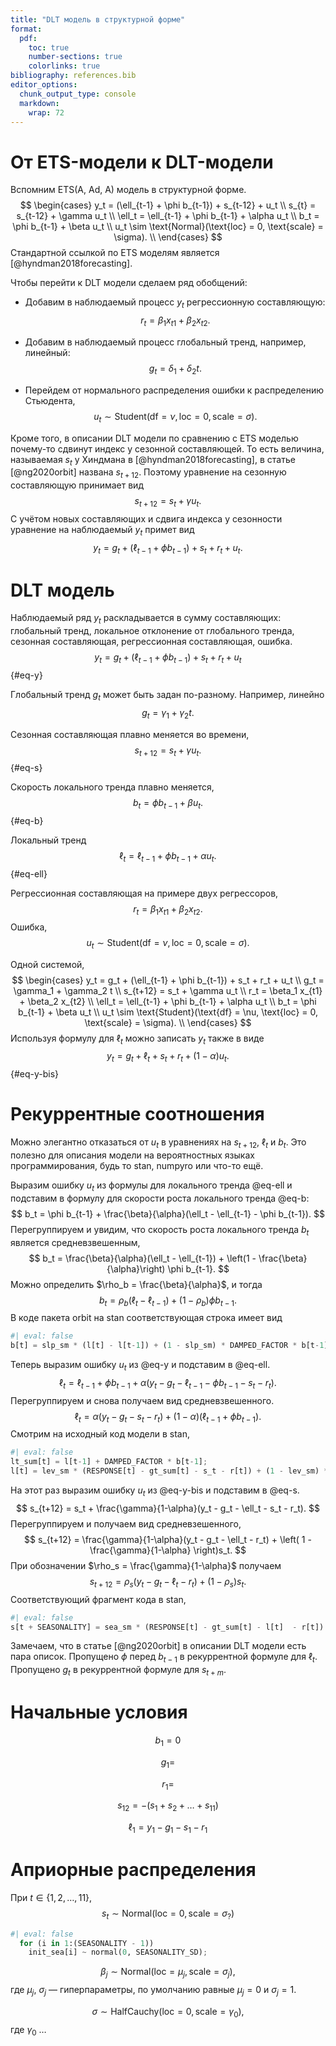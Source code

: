 ```yaml
---
title: "DLT модель в структурной форме"
format:
  pdf:
    toc: true
    number-sections: true
    colorlinks: true
bibliography: references.bib
editor_options: 
  chunk_output_type: console
  markdown: 
    wrap: 72
---
```


# От ETS-модели к DLT-модели

Вспомним ETS(A, Ad, A) модель в структурной форме. 
$$
\begin{cases}
y_t = (\ell_{t-1} + \phi b_{t-1}) + s_{t-12} + u_t \\
s_{t} = s_{t-12} + \gamma u_t \\
\ell_t = \ell_{t-1} + \phi b_{t-1} + \alpha u_t \\
b_t = \phi b_{t-1} + \beta u_t \\
u_t \sim \text{Normal}(\text{loc} = 0, \text{scale} = \sigma). \\
\end{cases}
$$ 
Стандартной ссылкой по ETS моделям является
[@hyndman2018forecasting].

Чтобы перейти к DLT модели сделаем ряд обобщений:

* Добавим в наблюдаемый процесс $y_t$ регрессионную составляющую:
$$
r_t = \beta_1 x_{t1} + \beta_2 x_{t2}.
$$

* Добавим в наблюдаемый процесс глобальный тренд, например, линейный:
$$
g_t = \delta_1 + \delta_2 t.
$$
* Перейдем от нормального распределения ошибки к распределению Стьюдента,
$$
u_t \sim \text{Student}(\text{df} = \nu, \text{loc} = 0, \text{scale} = \sigma).
$$

Кроме того, в описании DLT модели по сравнению с ETS моделью почему-то сдвинут индекс у сезонной составляющей. 
То есть величина, называемая $s_t$ у Хиндмана в [@hyndman2018forecasting], в статье [@ng2020orbit] названа $s_{t+12}$. 
Поэтому уравнение на сезонную составляющую принимает вид 
$$
s_{t+12} = s_{t} + \gamma u_t.
$$
С учётом новых составляющих и сдвига индекса у сезонности уравнение на наблюдаемый $y_t$ примет вид
$$
y_t = g_t + (\ell_{t-1} + \phi b_{t-1}) + s_t + r_t + u_t.
$$


# DLT модель

Наблюдаемый ряд $y_t$ раскладывается в сумму составляющих: глобальный
тренд, локальное отклонение от глобального тренда, сезонная
составляющая, регрессионная составляющая, ошибка. 
$$ 
y_t = g_t + (\ell_{t-1} + \phi b_{t-1}) + s_t + r_t + u_t 
$$ {#eq-y}

Глобальный тренд $g_t$ может быть задан по-разному. Например, линейно 
$$
g_t = \gamma_1 + \gamma_2 t.
$$

Сезонная составляющая плавно меняется во времени, 
$$
s_{t+12} = s_t + \gamma u_t.
$$ {#eq-s}

Скорость локального тренда плавно меняется, 
$$
b_t = \phi b_{t-1} + \beta u_t.
$$ {#eq-b}

Локальный тренд 
$$
\ell_t = \ell_{t-1} + \phi b_{t-1} + \alpha u_t.
$$ {#eq-ell}

Регрессионная составляющая на примере двух регрессоров, 
$$
r_t = \beta_1 x_{t1} + \beta_2 x_{t2}.
$$ 
Ошибка, 
$$
u_t \sim \text{Student}(\text{df} = \nu, \text{loc} = 0, \text{scale} = \sigma).
$$

Одной системой, 
$$
\begin{cases}
y_t = g_t + (\ell_{t-1} + \phi b_{t-1}) + s_t + r_t + u_t \\
g_t = \gamma_1 + \gamma_2 t \\
s_{t+12} = s_t + \gamma u_t \\
r_t = \beta_1 x_{t1} + \beta_2 x_{t2} \\
\ell_t = \ell_{t-1} + \phi b_{t-1} + \alpha u_t \\
b_t = \phi b_{t-1} + \beta u_t \\
u_t \sim \text{Student}(\text{df} = \nu, \text{loc} = 0, \text{scale} = \sigma). \\
\end{cases}
$$ 
Используя формулу для $\ell_t$ можно записать $y_t$ также в виде 
$$
y_t = g_t + \ell_t + s_t + r_t + (1-\alpha)u_t.
$$ {#eq-y-bis}

# Рекуррентные соотношения

Можно элегантно отказаться от $u_t$ в уравнениях на $s_{t+12}$, $\ell_t$
и $b_t$. Это полезно для описания модели на вероятностных языках
программирования, будь то stan, numpyro или что-то ещё.

Выразим ошибку $u_t$ из формулы для локального тренда @eq-ell и
подставим в формулу для скорости роста локального тренда @eq-b: 
$$
b_t = \phi b_{t-1} + \frac{\beta}{\alpha}(\ell_t - \ell_{t-1} - \phi b_{t-1}). 
$$ 
Перегруппируем и увидим, что скорость роста локального тренда $b_t$
является средневзвешенным, 
$$
b_t = \frac{\beta}{\alpha}(\ell_t - \ell_{t-1}) + \left(1 - \frac{\beta}{\alpha}\right) \phi b_{t-1}.
$$ 
Можно определить $\rho_b = \frac{\beta}{\alpha}$, и тогда 
$$
b_t = \rho_b(\ell_t - \ell_{t-1}) + (1-\rho_b) \phi b_{t-1}.
$$ 
В коде пакета orbit на stan соответствующая строка имеет вид

```python
#| eval: false
b[t] = slp_sm * (l[t] - l[t-1]) + (1 - slp_sm) * DAMPED_FACTOR * b[t-1];
```

Теперь выразим ошибку $u_t$ из @eq-y и подставим в @eq-ell. 
$$
\ell_t = \ell_{t-1} + \phi b_{t-1} + \alpha (y_t - g_t - \ell_{t-1} - \phi b_{t-1} - s_t - r_t).
$$ 
Перегруппируем и снова получаем вид средневзвешенного. 
$$
\ell_t = \alpha (y_t - g_t - s_t - r_t) + (1-\alpha)(\ell_{t-1} + \phi b_{t-1}).
$$ 
Смотрим на исходный код модели в stan,

```python
#| eval: false
lt_sum[t] = l[t-1] + DAMPED_FACTOR * b[t-1];
l[t] = lev_sm * (RESPONSE[t] - gt_sum[t] - s_t - r[t]) + (1 - lev_sm) * lt_sum[t];
```

На этот раз выразим ошибку $u_t$ из @eq-y-bis и подставим в @eq-s. 
$$
s_{t+12} = s_t + \frac{\gamma}{1-\alpha}(y_t - g_t - \ell_t - s_t - r_t).
$$ 
Перегруппируем и получаем вид средневзешенного, 
$$
s_{t+12} = \frac{\gamma}{1-\alpha}(y_t - g_t - \ell_t - r_t) + \left( 1 -  \frac{\gamma}{1-\alpha} \right)s_t.
$$ 
При обозначении $\rho_s = \frac{\gamma}{1-\alpha}$ получаем 
$$
s_{t+12} = \rho_s(y_t - g_t - \ell_t - r_t) + ( 1 -  \rho_s) s_t.
$$ 
Соответствующий фрагмент кода в stan,

```python
#| eval: false
s[t + SEASONALITY] = sea_sm * (RESPONSE[t] - gt_sum[t] - l[t]  - r[t]) + (1 - sea_sm) * s_t;
```

Замечаем, что в статье [@ng2020orbit] в описании DLT модели есть пара
описок. Пропущено $\phi$ перед $b_{t-1}$ в рекуррентной формуле для
$\ell_t$. Пропущено $g_t$ в рекуррентной формуле для $s_{t+m}$.

# Начальные условия 

$$
b_1 = 0
$$

$$
g_1 = 
$$

$$
r_1 = 
$$

$$
s_{12} = -(s_1 + s_2 + \ldots + s_{11}) 
$$

$$
\ell_1 = y_1 - g_1 - s_1 - r_1
$$



# Априорные распределения

При $t\in \{1, 2, \ldots, 11\}$,
$$
s_t \sim \text{Normal}(\text{loc} = 0, \text{scale} = \sigma_{?})
$$

```python
#| eval: false
  for (i in 1:(SEASONALITY - 1))
    init_sea[i] ~ normal(0, SEASONALITY_SD); 
```


$$
\beta_j \sim \text{Normal}(\text{loc} = \mu_j, \text{scale} = \sigma_j),
$$ 
где $\mu_j$, $\sigma_j$ --- гиперпараметры, по умолчанию равные
$\mu_j = 0$ и $\sigma_j = 1$.

$$
\sigma \sim \text{HalfCauchy}(\text{loc} = 0, \text{scale} = \gamma_0),
$$ 
где $\gamma_0$ ...
